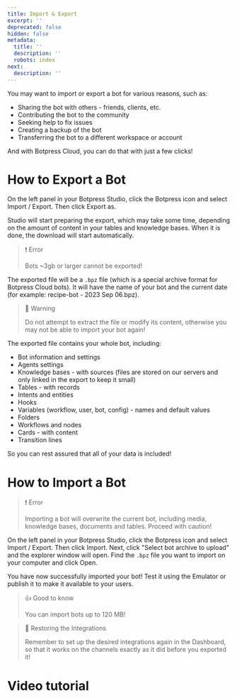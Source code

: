 ```yaml
---
title: Import & Export
excerpt: ''
deprecated: false
hidden: false
metadata:
  title: ''
  description: ''
  robots: index
next:
  description: ''
---
```

You may want to import or export a bot for various reasons, such as:

* Sharing the bot with others - friends, clients, etc.
* Contributing the bot to the community
* Seeking help to fix issues
* Creating a backup of the bot
* Transferring the bot to a different workspace or account

And with Botpress Cloud, you can do that with just a few clicks!

# How to Export a Bot

On the left panel in your Botpress Studio, click the Botpress icon and select Import / Export. Then click Export as.

Studio will start preparing the export, which may take some time, depending on the amount of content in your tables and knowledge bases. When it is done, the download will start automatically.

> ❗️ Error
>
> Bots \~3gb or larger cannot be exported!

The exported file will be a `.bpz` file (which is a special archive format for Botpress Cloud bots). It will have the name of your bot and the current date (for example: recipe-bot - 2023 Sep 06.bpz).

> 🚧 Warning
>
> Do not attempt to extract the file or modify its content, otherwise you may not be able to import your bot again!

The exported file contains your whole bot, including:

* Bot information and settings
* Agents settings
* Knowledge bases - with sources (files are stored on our servers and only linked in the export to keep it small)
* Tables - with records
* Intents and entities
* Hooks
* Variables (workflow, user, bot, config) - names and default values
* Folders
* Workflows and nodes
* Cards - with content
* Transition lines

So you can rest assured that all of your data is included!

# How to Import a Bot

> ❗️ Error
>
> Importing a bot will overwrite the current bot, including media, knowledge bases, documents and tables. Proceed with caution!

On the left panel in your Botpress Studio, click the Botpress icon and select Import / Export. Then click Import. Next, click "Select bot archive to upload" and the explorer window will open. Find the `.bpz` file you want to import on your computer and click Open.

You have now successfully imported your bot! Test it using the Emulator or publish it to make it available to your users.

> 👍 Good to know
>
> You can import bots up to 120 MB!

> 📘 Restoring the Integrations
>
> Remember to set up the desired integrations again in the Dashboard, so that it works on the channels exactly as it did before you exported it!

# Video tutorial

<Embed url="https://www.youtube.com/embed/garalsWay1U?si=S9J8kk6WckEAmxaw" title="Import and Export" favicon="https://www.youtube.com/favicon.ico" image="https://i.ytimg.com/vi/garalsWay1U/hqdefault.jpg" provider="youtube.com" href="https://www.youtube.com/embed/garalsWay1U?si=S9J8kk6WckEAmxaw" typeOfEmbed="youtube" html="%3Ciframe%20class%3D%22embedly-embed%22%20src%3D%22%2F%2Fcdn.embedly.com%2Fwidgets%2Fmedia.html%3Fsrc%3Dhttps%253A%252F%252Fwww.youtube.com%252Fembed%252FgaralsWay1U%253Ffeature%253Doembed%26display_name%3DYouTube%26url%3Dhttps%253A%252F%252Fwww.youtube.com%252Fwatch%253Fv%253DgaralsWay1U%26image%3Dhttps%253A%252F%252Fi.ytimg.com%252Fvi%252FgaralsWay1U%252Fhqdefault.jpg%26key%3D02466f963b9b4bb8845a05b53d3235d7%26type%3Dtext%252Fhtml%26schema%3Dyoutube%22%20width%3D%22854%22%20height%3D%22480%22%20scrolling%3D%22no%22%20title%3D%22YouTube%20embed%22%20frameborder%3D%220%22%20allow%3D%22autoplay%3B%20fullscreen%3B%20encrypted-media%3B%20picture-in-picture%3B%22%20allowfullscreen%3D%22true%22%3E%3C%2Fiframe%3E" />
